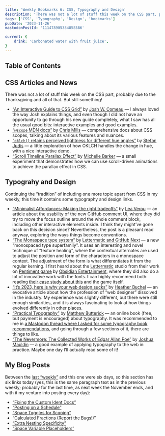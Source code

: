 ```yaml
---
title: 'Weekly Bookmarks 6: CSS, Typography and Design'
description: 'There was not a lot of stuff this week on the CSS part, probably due to the Thanksgiving and all of that. But still something! Furthermore, continuing the “tradition” of including one more topic apart from CSS in my weekly, this time it contains some typography and design links.'
tags: ['CSS', 'Typography', 'Design', 'bookmarks']
pubDate: '2023-11-26'
mastodonPostId: '111478905334858586'

current: {
    drink: 'Carbonated water with fruit juice',
}
---
```


## Table of Contents

## CSS Articles and News

There was not a lot of stuff this week on the CSS part, probably due to the Thanksgiving and all of that. But still something!

- [“An Interactive Guide to CSS Grid”](https://www.joshwcomeau.com/css/interactive-guide-to-grid/) by [Josh W. Comeau](https://www.joshwcomeau.com/) — I always loved the way Josh explains things, and even though I did not have an opportunity to go through his new guide completely, what I saw has all the usual good bits: interactive examples and good examples.
- [“`@scope` MDN docs”](https://developer.mozilla.org/en-US/docs/Web/CSS/@scope) by [Chris Mills](https://millsdocs.com/) — comprehensive docs about CSS scopes, talking about its various features and nuances.
- [“`oklch()` retains perceived lightness for different hue angles”](https://www.stefanjudis.com/today-i-learned/oklch-perceived-lightness/) by [Stefan Judis](https://www.stefanjudis.com/) — a little exploration of how OKLCH handles the change in hue, with a nice interactive demo.
- [“Scroll Timeline Parallax Effect”](https://css-irl.info/scroll-timeline-parallax-effect/) by [Michelle Barker](https://michellebarker.co.uk/) — a small experiment that demonstrates how we can use scroll-driven animations to achieve the parallax effect in CSS.

## Typograhy and Design

Continuing the “tradition” of including one more topic apart from CSS in my weekly, this time it contains some typography and design links.

- [“Minimalist Affordances: Making the right tradeoffs”](https://lea.verou.me/blog/2023/minimalist-affordances/) by [Lea Verou](https://lea.verou.me/) — an article about the usability of the new GitHub comment UI, where they did try to move the focus outline around the whole comment block, including other interactive elements inside. I think they might’ve gone back on this decision since? Nevertheless, the post is a pleasant read anyway, exploring the ways things become conventions.
- [“The Monaspace type system”](https://monaspace.githubnext.com/) by [Lettermatic and GitHub Next](https://github.com/githubnext/monaspace#contributors) — a new “monospaced type superfamily”. It uses an interesting and novel technique of “texture healing”, where the contextual alternates are used to adjust the position and form of the characters in a monospace context. The adjustment of the form is what differentiates it from the regular kerning. I first heard about the [Lettermatic](https://lettermatic.com/) studio from their work on [Pentiment game](https://pentiment.obsidian.net/) by [Obsidian Entertainment](https://www.obsidian.net/), where they did also do a lot of innovative work with the fonts. I can highly recommend both reading [their case study about this](https://lettermatic.com/custom/pentiment) and the game itself.
- [“It’s 2023, here is why your web design sucks”](https://heather-buchel.com/blog/2023/10/why-your-web-design-sucks/) by [Heather Buchel](https://heather-buchel.com/) — an evocative article about how the profession of “web designer” dissolved in the industry. My experience was slightly different, but there were still enough similarities, and it is always fascinating to look at how things evolved differently in other places.
- [“Practical Typography”](https://practicaltypography.com/) by [Matthew Butterick](https://matthewbutterick.com/) — an online book (free, but payment is encouraged) about typography. It was recommended to me in [a Mastodon thread where I asked for some typography book recommendations](https://front-end.social/@kizu/111471970521106424), and going through a few sections of it, there are things to like.
- [“The Nevermore: The Collected Works of
Edgar Allan Poe”](https://nevermore.rip/) by [Joshua
Mauldin](https://joshuamauldin.com/) — a good example of applying typography to the web in practice. Maybe one day I’ll actually read some of it!

## My Blog Posts

Between the [last “weekly”](/weekly-bookmarks-005/) and this one were six days, so this section has six links today (yes, this is the same paragraph text as in the previous weekly; probably for the last time, as next week the November ends, and with it my venture into posting every day):

- [“Fixing the Custom Ident Docs”](/custom-ident-mdn/)
- [“Posting on a Schedule”](/posting-on-a-schedule/)
- [“Space Toggles for Scoping”](/space-toggle-scoping/)
- [“Calculated Fractions (Report the Bugs!)”](/calc-fr-unit/)
- [“Extra Nesting Specificity”](/extra-nesting-specificity/)
- [“Space Variable Placeholders”](/space-toggle-placeholders/)
